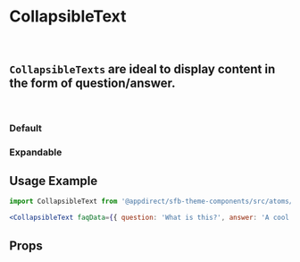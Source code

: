 

<Meta title="Atoms/Collapsible Text" component={CollapsibleText} />

# CollapsibleText
<br />

## `CollapsibleTexts` are ideal to display content in the form of question/answer.
<br />

### Default
<Canvas>
    <Story name="Default">
        <CollapsibleText faqData={items[0].faqs[0]} />
    </Story>
</Canvas>

### Expandable
<Canvas>
    <Story name="Expandable">
        <CollapsibleText isActive isExpandable faqData={items[0].faqs[0]} />
    </Story>
</Canvas>

## Usage Example

```jsx
import CollapsibleText from '@appdirect/sfb-theme-components/src/atoms/collapsible-text/CollapsibleText';

<CollapsibleText faqData={{ question: 'What is this?', answer: 'A cool MDX document.'}} />

```
## Props

<ArgsTable of={CollapsibleText} />
